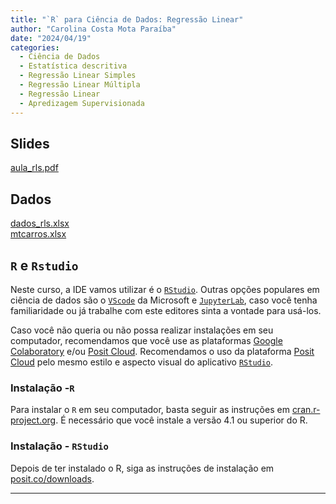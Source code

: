 ```yaml
---
title: "`R` para Ciência de Dados: Regressão Linear"
author: "Carolina Costa Mota Paraíba"
date: "2024/04/19"
categories:
  - Ciência de Dados
  - Estatística descritiva
  - Regressão Linear Simples
  - Regressão Linear Múltipla
  - Regressão Linear
  - Apredizagem Supervisionada
---
```


## Slides

[aula_rls.pdf](aula_rls.pdf){target="_blank"}

## Dados

[dados_rls.xlsx](dados_rls.xlsx)<br>
[mtcarros.xlsx](mtcarros.xlsx)

## `R` e `Rstudio`

Neste curso, a IDE vamos utilizar é o [`RStudio`](https://posit.co/downloads/){target="_blank"}. Outras opções populares em ciência de dados são o [`VScode`](https://code.visualstudio.com/Download){target="_blank"} da Microsoft e [`JupyterLab`](https://jupyter.org/install){target="_blank"}, caso você tenha familiaridade ou já trabalhe com este editores sinta a vontade para usá-los.

Caso você não queria ou não possa realizar instalações em seu computador, recomendamos que você use as plataformas [Google Colaboratory](https://colab.research.google.com/){target="_blank"} e/ou [Posit Cloud](https://posit.cloud){target="_blank"}. Recomendamos o uso da plataforma [Posit Cloud](https://posit.cloud){target="_blank"} pelo mesmo estilo e aspecto visual do aplicativo [`RStudio`](https://posit.co/downloads/){target="_blank"}.

### Instalação -`R`

Para instalar o `R` em seu computador, basta seguir as instruções em [cran.r-project.org](https://cran.r-project.org/). É necessário que você instale a versão 4.1 ou superior do R.

### Instalação - `RStudio`

Depois de ter instalado o R, siga as instruções de instalação em [posit.co/downloads](https://posit.co/downloads/).

---